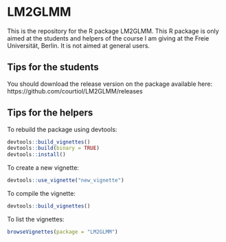 # LM2GLMM

This is the repository for the R package LM2GLMM.
This R package is only aimed at the students and helpers of the course I am giving at the 
Freie Universität, Berlin. It is not aimed at general users.

## Tips for the students

You should download the release version on the package available here:
https://github.com/courtiol/LM2GLMM/releases

## Tips for the helpers

To rebuild the package using devtools:
```r
devtools::build_vignettes()
devtools::build(binary = TRUE)
devtools::install()
```

To create a new vignette:
```r
devtools::use_vignette("new_vignette")
```

To compile the vignette:
```r
devtools::build_vignettes()
```

To list the vignettes:
```r
browseVignettes(package = "LM2GLMM")
```
